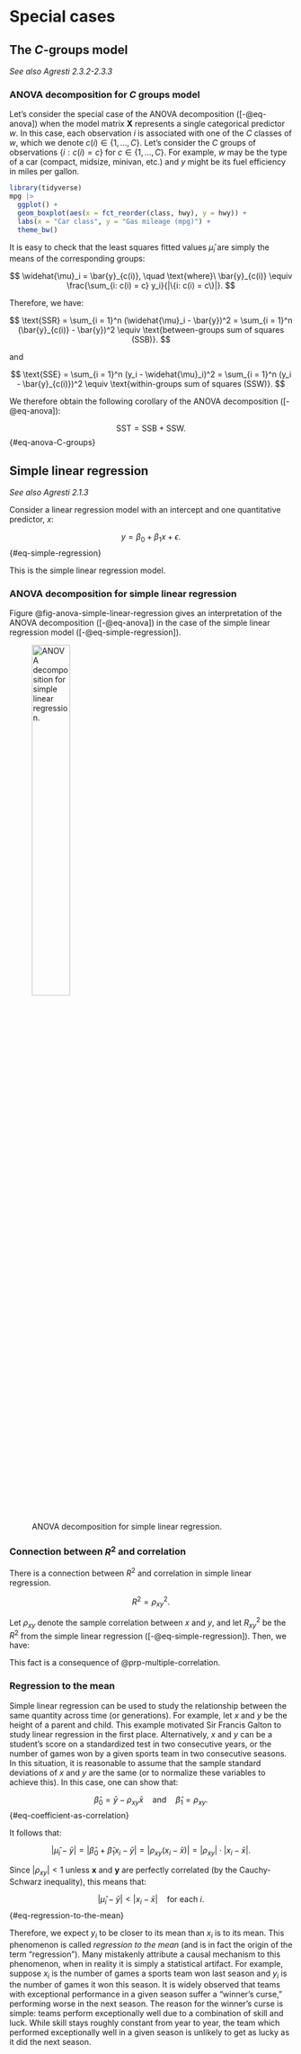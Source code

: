 # Special cases

## The $C$-groups model

*See also Agresti 2.3.2-2.3.3*

### ANOVA decomposition for $C$ groups model

Let's consider the special case of the ANOVA decomposition ([-@eq-anova]) when the model matrix $\boldsymbol{X}$ represents a single categorical predictor $w$. In this case, each observation $i$ is associated with one of the $C$ classes of $w$, which we denote $c(i) \in \{1, \dots, C\}$. Let's consider the $C$ groups of observations $\{i: c(i) = c\}$ for $c \in \{1, \dots, C\}$. For example, $w$ may be the type of a car (compact, midsize, minivan, etc.) and $y$ might be its fuel efficiency in miles per gallon.

```r
library(tidyverse)
mpg |>
  ggplot() +
  geom_boxplot(aes(x = fct_reorder(class, hwy), y = hwy)) +
  labs(x = "Car class", y = "Gas mileage (mpg)") + 
  theme_bw()
```

It is easy to check that the least squares fitted values $\widehat{\mu}_i$ are simply the means of the corresponding groups:

$$
\widehat{\mu}_i = \bar{y}_{c(i)}, \quad \text{where}\ \bar{y}_{c(i)} \equiv \frac{\sum_{i: c(i) = c} y_i}{|\{i: c(i) = c\}|}.
$$

Therefore, we have:

$$
\text{SSR} = \sum_{i = 1}^n (\widehat{\mu}_i - \bar{y})^2 = \sum_{i = 1}^n (\bar{y}_{c(i)} - \bar{y})^2 \equiv \text{between-groups sum of squares (SSB)}.
$$

and

$$
\text{SSE} = \sum_{i = 1}^n (y_i - \widehat{\mu}_i)^2 = \sum_{i = 1}^n (y_i - \bar{y}_{c(i)})^2 \equiv \text{within-groups sum of squares (SSW)}.
$$

We therefore obtain the following corollary of the ANOVA decomposition ([-@eq-anova]):

$$
\text{SST} = \text{SSB} + \text{SSW}.
$$ {#eq-anova-C-groups}

## Simple linear regression

*See also Agresti 2.1.3*

Consider a linear regression model with an intercept and one quantitative predictor, $x$:

$$
y = \beta_0 + \beta_1 x + \epsilon.
$$ {#eq-simple-regression}

This is the simple linear regression model.

### ANOVA decomposition for simple linear regression

Figure @fig-anova-simple-linear-regression gives an interpretation of the ANOVA decomposition ([-@eq-anova]) in the case of the simple linear regression model ([-@eq-simple-regression]).

![ANOVA decomposition for simple linear regression.](figures/anova-simple-linear-regression.png){#fig-anova-simple-linear-regression width=40%}

### Connection between $R^2$ and correlation

There is a connection between $R^2$ and correlation in simple linear regression.

::: {#prp-R2-correlation}
$$
R^2 = \rho_{xy}^2.
$$

Let $\rho_{xy}$ denote the sample correlation between $x$ and $y$, and let $R^2_{xy}$ be the $R^2$ from the simple linear regression ([-@eq-simple-regression]). Then, we have:
:::

::: {.proof}
This fact is a consequence of @prp-multiple-correlation.
:::

### Regression to the mean

Simple linear regression can be used to study the relationship between the same quantity across time (or generations). For example, let $x$ and $y$ be the height of a parent and child. This example motivated Sir Francis Galton to study linear regression in the first place. Alternatively, $x$ and $y$ can be a student's score on a standardized test in two consecutive years, or the number of games won by a given sports team in two consecutive seasons. In this situation, it is reasonable to assume that the sample standard deviations of $x$ and $y$ are the same (or to normalize these variables to achieve this). In this case, one can show that:

$$
\widehat{\beta}_0 = \bar{y} - \rho_{xy} \bar{x} \quad \text{and} \quad \widehat{\beta}_1 = \rho_{xy}.
$$ {#eq-coefficient-as-correlation}

It follows that:

$$
|\widehat{\mu}_i - \bar{y}| = |\widehat{\beta}_0 + \widehat{\beta}_1 x_i - \bar{y}| = |\rho_{xy}(x_i - \bar{x})| = |\rho_{xy}| \cdot |x_i - \bar{x}|.
$$

Since $|\rho_{xy}| < 1$ unless $\boldsymbol{x}$ and $\boldsymbol{y}$ are perfectly correlated (by the Cauchy-Schwarz inequality), this means that:

$$
|\widehat{\mu}_i - \bar{y}| < |x_i - \bar{x}| \quad \text{for each } i.
$$ {#eq-regression-to-the-mean}

Therefore, we expect $y_i$ to be closer to its mean than $x_i$ is to its mean. This phenomenon is called *regression to the mean* (and is in fact the origin of the term "regression"). Many mistakenly attribute a causal mechanism to this phenomenon, when in reality it is simply a statistical artifact. For example, suppose $x_i$ is the number of games a sports team won last season and $y_i$ is the number of games it won this season. It is widely observed that teams with exceptional performance in a given season suffer a "winner's curse," performing worse in the next season. The reason for the winner's curse is simple: teams perform exceptionally well due to a combination of skill and luck. While skill stays roughly constant from year to year, the team which performed exceptionally well in a given season is unlikely to get as lucky as it did the next season.
